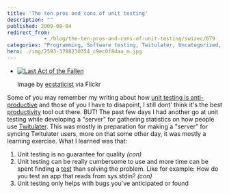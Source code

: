 ```yaml
---
title: 'The ten pros and cons of unit testing'
description: ""
published: 2009-08-04
redirect_from: 
            - /blog/the-ten-pros-and-cons-of-unit-testing/swizec/679
categories: "Programming, Software testing, Twitulater, Uncategorized, unit test"
hero: ./img/2593-3788230354_c9ec0f8daa_m.jpg
---
```

- [![Last Act of the Fallen](./img/2593-3788230354_c9ec0f8daa_m.jpg "Last Act of the Fallen")](http://www.flickr.com/photos/41864721@N00/3788230354/)

  Image by [ecstaticist](http://www.flickr.com/photos/41864721@N00/3788230354/) via Flickr

Some of you may remember my writing about how [unit testing is anti-productive](http://swizec.com/blog/unit-testing-is-anti-productive/swizec/610) and those of you I have to disapoint, I still dont&#x27; think it&#x27;s the best [productivity](http://en.wikipedia.org/wiki/Productivity "Productivity") tool out there. BUT! The past few days I had another go at unit testing while developing a &quot;server&quot; for gathering statistics on how people use [Twitulater](http://twitulater.com "Twitulater"). This was mostly in preparation for making a &quot;server&quot; for syncing Twitulater users, more on that some other day, it was mostly a learning exercise. What I learned was that:

1. Unit testing is no guarantee for quality _(con)_
2. Unit testing can be really cumbersome to use and more time can be spent finding a [test](http://en.wikipedia.org/wiki/Software_testing "Software testing") than solving the problem. Like for example: How do you test an app that reads from sys.stdin? _(con)_
3. Unit testing only helps with bugs you&#x27;ve anticipated or found
